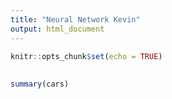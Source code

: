```yaml
---
title: "Neural Network Kevin"
output: html_document
---
```


```r
knitr::opts_chunk$set(echo = TRUE)
```

## 

```r
summary(cars)
```


